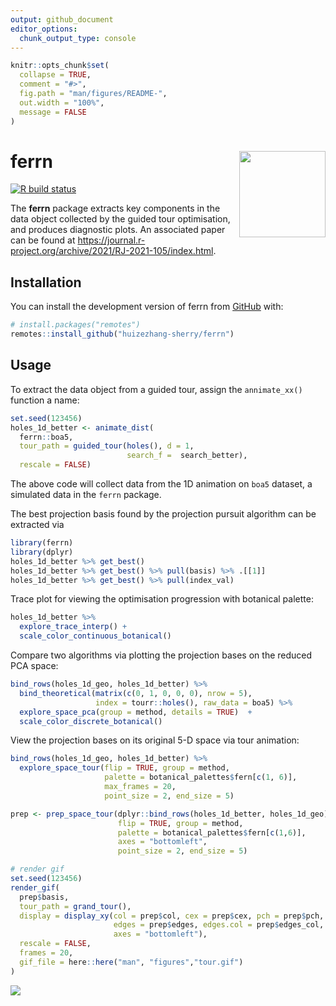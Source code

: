 ```yaml
---
output: github_document
editor_options: 
  chunk_output_type: console
---
```


<!-- README.md is generated from README.Rmd. Please edit that file -->

```r
knitr::opts_chunk$set(
  collapse = TRUE,
  comment = "#>",
  fig.path = "man/figures/README-",
  out.width = "100%", 
  message = FALSE
)
```

# ferrn <a href='https://huizezhang-sherry.github.io/ferrn/'><img src='man/figures/logo.png' align="right" height="138.5" /></a>
<!-- badges: start -->
[![R build status](https://github.com/huizezhang-sherry/ferrn/workflows/R-CMD-check/badge.svg)](https://github.com/huizezhang-sherry/ferrn/actions)
<!-- badges: end -->

The **ferrn** package extracts key components in the data object collected by the guided tour optimisation, and produces diagnostic plots. An associated paper can be found at <https://journal.r-project.org/archive/2021/RJ-2021-105/index.html>.

## Installation

You can install the development version of ferrn from [GitHub](https://github.com/) with:

```r
# install.packages("remotes")
remotes::install_github("huizezhang-sherry/ferrn")
```


## Usage

To extract the data object from a guided tour, assign the `annimate_xx()` function a name: 

```r
set.seed(123456)
holes_1d_better <- animate_dist(
  ferrn::boa5,
  tour_path = guided_tour(holes(), d = 1,
                          search_f =  search_better), 
  rescale = FALSE)
```

The above code will collect data from the 1D animation on `boa5` dataset, a simulated data in the `ferrn` package. 

The best projection basis found by the projection pursuit algorithm can be extracted via 

```r
library(ferrn)
library(dplyr)
holes_1d_better %>% get_best()
holes_1d_better %>% get_best() %>% pull(basis) %>% .[[1]]
holes_1d_better %>% get_best() %>% pull(index_val)
```


Trace plot for viewing the optimisation progression with botanical palette:

```r
holes_1d_better %>% 
  explore_trace_interp() + 
  scale_color_continuous_botanical()
```

Compare two algorithms via plotting the projection bases on the reduced PCA space:


```r
bind_rows(holes_1d_geo, holes_1d_better) %>%
  bind_theoretical(matrix(c(0, 1, 0, 0, 0), nrow = 5),
                   index = tourr::holes(), raw_data = boa5) %>% 
  explore_space_pca(group = method, details = TRUE)  +
  scale_color_discrete_botanical()
```


View the projection bases on its original 5-D space via tour animation:

```r
bind_rows(holes_1d_geo, holes_1d_better) %>%
  explore_space_tour(flip = TRUE, group = method,
                     palette = botanical_palettes$fern[c(1, 6)],
                     max_frames = 20, 
                     point_size = 2, end_size = 5)
```

```r
prep <- prep_space_tour(dplyr::bind_rows(holes_1d_better, holes_1d_geo), 
                        flip = TRUE, group = method, 
                        palette = botanical_palettes$fern[c(1,6)], 
                        axes = "bottomleft",
                        point_size = 2, end_size = 5)

# render gif
set.seed(123456)
render_gif(
  prep$basis,
  tour_path = grand_tour(),
  display = display_xy(col = prep$col, cex = prep$cex, pch = prep$pch,
                       edges = prep$edges, edges.col = prep$edges_col,
                       axes = "bottomleft"),
  rescale = FALSE,
  frames = 20,
  gif_file = here::here("man", "figures","tour.gif")
)
```


<p float="center">
  <img src="man/figures/tour.gif">
</p>
